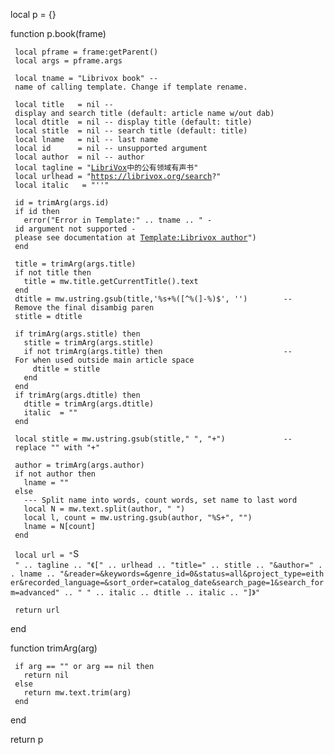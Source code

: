 local p = {}

function p.book(frame)


  local pframe = frame:getParent()
  local args = pframe.args

  local tname = "Librivox book" -- name of calling template. Change if template rename.

  local title   = nil -- display and search title (default: article name w/out dab)
  local dtitle  = nil -- display title (default: title)
  local stitle  = nil -- search title (default: title)
  local lname   = nil -- last name
  local id      = nil -- unsupported argument
  local author  = nil -- author
  local tagline = "[[LibriVox|LibriVox]]中的公有领域有声书"
  local urlhead = "https://librivox.org/search?"
  local italic   = "''"

  id = trimArg(args.id)
  if id then
    error("Error in Template:" .. tname .. " - id argument not supported - please see documentation at [[Template:Librivox_author|Template:Librivox author]]")
  end

  title = trimArg(args.title)
  if not title then
    title = mw.title.getCurrentTitle().text
  end
  dtitle = mw.ustring.gsub(title,'%s+%([^%(]-%)$', '')        -- Remove the final disambig paren
  stitle = dtitle

  if trimArg(args.stitle) then
    stitle = trimArg(args.stitle)
    if not trimArg(args.title) then                           -- For when used outside main article space
      dtitle = stitle
    end
  end
  if trimArg(args.dtitle) then
    dtitle = trimArg(args.dtitle)
    italic  = ""
  end

  local stitle = mw.ustring.gsub(stitle," ", "+")             -- replace "<space>" with "+"

  author = trimArg(args.author)
  if not author then
    lname = ""
  else
    --- Split name into words, count words, set name to last word
    local N = mw.text.split(author, " ")
    local l, count = mw.ustring.gsub(author, "%S+", "")
    lname = N[count]
  end

  local url = "[[File:Speaker_Icon.svg|15px]] " .. tagline .. "《[" .. urlhead .. "title=" .. stitle .. "&author=" .. lname .. "&reader=&keywords=&genre_id=0&status=all&project_type=either&recorded_language=&sort_order=catalog_date&search_page=1&search_form=advanced" .. " " .. italic .. dtitle .. italic .. "]》"

  return url

end

function trimArg(arg)
  if arg == "" or arg == nil then
    return nil
  else
    return mw.text.trim(arg)
  end
end

return p